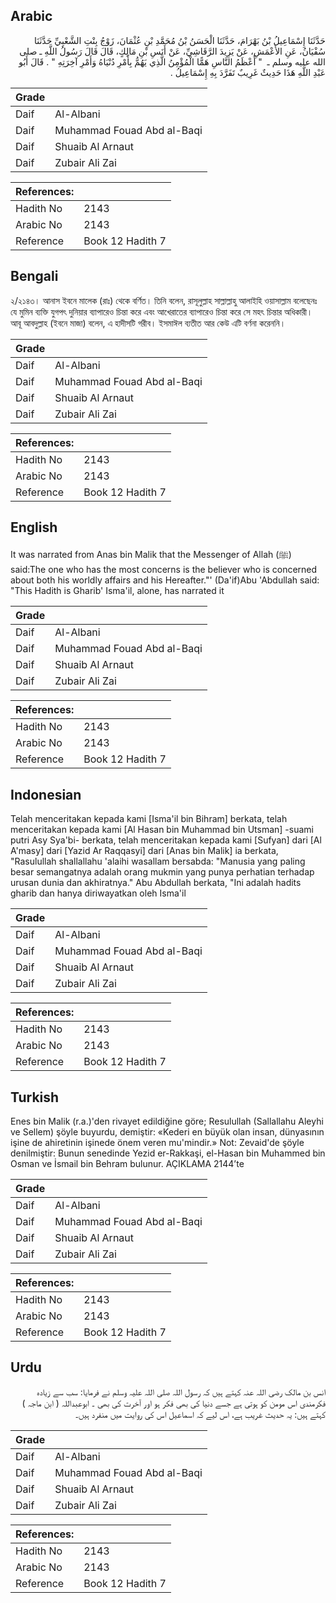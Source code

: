 ## Arabic


<div dir="rtl" lang="ar" style={{fontSize:'larger',backgroundColor:'#f8f9fa',padding:20}}>
حَدَّثَنَا إِسْمَاعِيلُ بْنُ بَهْرَامَ، حَدَّثَنَا الْحَسَنُ بْنُ مُحَمَّدِ بْنِ عُثْمَانَ، زَوْجُ بِنْتِ الشَّعْبِيِّ حَدَّثَنَا سُفْيَانُ، عَنِ الأَعْمَشِ، عَنْ يَزِيدَ الرَّقَاشِيِّ، عَنْ أَنَسِ بْنِ مَالِكٍ، قَالَ قَالَ رَسُولُ اللَّهِ ـ صلى الله عليه وسلم ـ ‏ "‏ أَعْظَمُ النَّاسِ هَمًّا الْمُؤْمِنُ الَّذِي يَهُمُّ بِأَمْرِ دُنْيَاهُ وَأَمْرِ آخِرَتِهِ ‏"‏ ‏.‏ قَالَ أَبُو عَبْدِ اللَّهِ هَذَا حَدِيثٌ غَرِيبٌ تَفَرَّدَ بِهِ إِسْمَاعِيلُ ‏.‏
</div>
<div style={{backgroundColor:'#f8f9fa',padding:20, marginBottom: 10}}><table> <thead> <tr> <th>Grade</th> <th></th> </tr> </thead> <tbody> <tr><td>Daif</td><td>Al-Albani</td></tr><tr><td>Daif</td><td>Muhammad Fouad Abd al-Baqi</td></tr><tr><td>Daif</td><td>Shuaib Al Arnaut</td></tr><tr><td>Daif</td><td>Zubair Ali Zai</td></tr></tbody></table><table> <thead> <tr> <th>References:</th> <th></th> </tr> </thead> <tbody><tr><td>Hadith No</td><td>2143</td></tr><tr><td>Arabic No</td><td>2143</td></tr><tr><td>Reference</td><td>Book 12 Hadith 7</td></tr></tbody></table></div>

## Bengali


<div dir="ltr" lang="bn" style={{fontSize:'larger',backgroundColor:'#f8f9fa',padding:20}}>
২/২১৪৩। আনাস ইবনে মালেক (রাঃ) থেকে বর্ণিত। তিনি বলেন, রাসূলুল্লাহ সাল্লাল্লাহু আলাইহি ওয়াসাল্লাম বলেছেনঃ যে মুমিন ব্যক্তি যুগপৎ দুনিয়ার ব্যাপারেও চিন্তা করে এবং আখেরাতের ব্যাপারেও চিন্তা করে সে মহৎ চিন্তার অধিকারী। আবূ আবদুল্লাহ (ইবনে মাজা) বলেন, এ হাদীসটি গরীব। ইসমাঈল ব্যতীত আর কেউ এটি বর্ণনা করেননি।
</div>
<div style={{backgroundColor:'#f8f9fa',padding:20, marginBottom: 10}}><table> <thead> <tr> <th>Grade</th> <th></th> </tr> </thead> <tbody> <tr><td>Daif</td><td>Al-Albani</td></tr><tr><td>Daif</td><td>Muhammad Fouad Abd al-Baqi</td></tr><tr><td>Daif</td><td>Shuaib Al Arnaut</td></tr><tr><td>Daif</td><td>Zubair Ali Zai</td></tr></tbody></table><table> <thead> <tr> <th>References:</th> <th></th> </tr> </thead> <tbody><tr><td>Hadith No</td><td>2143</td></tr><tr><td>Arabic No</td><td>2143</td></tr><tr><td>Reference</td><td>Book 12 Hadith 7</td></tr></tbody></table></div>

## English


<div dir="ltr" lang="en" style={{fontSize:'larger',backgroundColor:'#f8f9fa',padding:20}}>
It was narrated from Anas bin Malik that the Messenger of Allah (ﷺ) said:The one who has the most concerns is the believer who is concerned about both his worldly affairs and his Hereafter."' (Da'if)Abu 'Abdullah said: "This Hadith is Gharib' Isma'il, alone, has narrated it
</div>
<div style={{backgroundColor:'#f8f9fa',padding:20, marginBottom: 10}}><table> <thead> <tr> <th>Grade</th> <th></th> </tr> </thead> <tbody> <tr><td>Daif</td><td>Al-Albani</td></tr><tr><td>Daif</td><td>Muhammad Fouad Abd al-Baqi</td></tr><tr><td>Daif</td><td>Shuaib Al Arnaut</td></tr><tr><td>Daif</td><td>Zubair Ali Zai</td></tr></tbody></table><table> <thead> <tr> <th>References:</th> <th></th> </tr> </thead> <tbody><tr><td>Hadith No</td><td>2143</td></tr><tr><td>Arabic No</td><td>2143</td></tr><tr><td>Reference</td><td>Book 12 Hadith 7</td></tr></tbody></table></div>

## Indonesian


<div dir="ltr" lang="id" style={{fontSize:'larger',backgroundColor:'#f8f9fa',padding:20}}>
Telah menceritakan kepada kami [Isma'il bin Bihram] berkata, telah menceritakan kepada kami [Al Hasan bin Muhammad bin Utsman] -suami putri Asy Sya'bi- berkata, telah menceritakan kepada kami [Sufyan] dari [Al A'masy] dari [Yazid Ar Raqqasyi] dari [Anas bin Malik] ia berkata, "Rasulullah shallallahu 'alaihi wasallam bersabda: "Manusia yang paling besar semangatnya adalah orang mukmin yang punya perhatian terhadap urusan dunia dan akhiratnya." Abu Abdullah berkata, "Ini adalah hadits gharib dan hanya diriwayatkan oleh Isma'il
</div>
<div style={{backgroundColor:'#f8f9fa',padding:20, marginBottom: 10}}><table> <thead> <tr> <th>Grade</th> <th></th> </tr> </thead> <tbody> <tr><td>Daif</td><td>Al-Albani</td></tr><tr><td>Daif</td><td>Muhammad Fouad Abd al-Baqi</td></tr><tr><td>Daif</td><td>Shuaib Al Arnaut</td></tr><tr><td>Daif</td><td>Zubair Ali Zai</td></tr></tbody></table><table> <thead> <tr> <th>References:</th> <th></th> </tr> </thead> <tbody><tr><td>Hadith No</td><td>2143</td></tr><tr><td>Arabic No</td><td>2143</td></tr><tr><td>Reference</td><td>Book 12 Hadith 7</td></tr></tbody></table></div>

## Turkish


<div dir="ltr" lang="tr" style={{fontSize:'larger',backgroundColor:'#f8f9fa',padding:20}}>
Enes bin Malik (r.a.)'den rivayet edildiğine göre; Resulullah (Sallallahu Aleyhi ve Sellem) şöyle buyurdu, demiştir: «Kederi en büyük olan insan, dünyasının işine de ahiretinin işinede önem veren mu'mindir.» Not: Zevaid'de şöyle denilmiştir: Bunun senedinde Yezid er-Rakkaşi, el-Hasan bin Muhammed bin Osman ve İsmail bin Behram bulunur. AÇIKLAMA 2144’te
</div>
<div style={{backgroundColor:'#f8f9fa',padding:20, marginBottom: 10}}><table> <thead> <tr> <th>Grade</th> <th></th> </tr> </thead> <tbody> <tr><td>Daif</td><td>Al-Albani</td></tr><tr><td>Daif</td><td>Muhammad Fouad Abd al-Baqi</td></tr><tr><td>Daif</td><td>Shuaib Al Arnaut</td></tr><tr><td>Daif</td><td>Zubair Ali Zai</td></tr></tbody></table><table> <thead> <tr> <th>References:</th> <th></th> </tr> </thead> <tbody><tr><td>Hadith No</td><td>2143</td></tr><tr><td>Arabic No</td><td>2143</td></tr><tr><td>Reference</td><td>Book 12 Hadith 7</td></tr></tbody></table></div>

## Urdu


<div dir="rtl" lang="ur" style={{fontSize:'larger',backgroundColor:'#f8f9fa',padding:20}}>
انس بن مالک رضی اللہ عنہ کہتے ہیں کہ رسول اللہ صلی اللہ علیہ وسلم نے فرمایا: سب سے زیادہ فکرمندی اس مومن کو ہوتی ہے جسے دنیا کی بھی فکر ہو اور آخرت کی بھی ۔ ابوعبداللہ ( ابن ماجہ ) کہتے ہیں: یہ حدیث غریب ہے، اس لیے کہ اسماعیل اس کی روایت میں منفرد ہیں۔
</div>
<div style={{backgroundColor:'#f8f9fa',padding:20, marginBottom: 10}}><table> <thead> <tr> <th>Grade</th> <th></th> </tr> </thead> <tbody> <tr><td>Daif</td><td>Al-Albani</td></tr><tr><td>Daif</td><td>Muhammad Fouad Abd al-Baqi</td></tr><tr><td>Daif</td><td>Shuaib Al Arnaut</td></tr><tr><td>Daif</td><td>Zubair Ali Zai</td></tr></tbody></table><table> <thead> <tr> <th>References:</th> <th></th> </tr> </thead> <tbody><tr><td>Hadith No</td><td>2143</td></tr><tr><td>Arabic No</td><td>2143</td></tr><tr><td>Reference</td><td>Book 12 Hadith 7</td></tr></tbody></table></div>